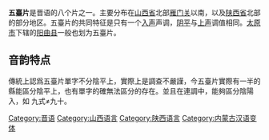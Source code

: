 {{Infobox language
|name=五臺片
|states=[[中国|中国]]
|region=
|speakers=?
|familycolor=Sino-Tibetan
|fam1=[[汉藏语系|汉藏语系]]
|fam2=[[漢語族|漢語族]]
|fam3=[[晋語|晋語]]
|map=晉語分區圖2006版.png
|mapcaption=晉語五臺片在中國的分布位置（''橙色''）
|isoexception=dialect
|glotto=none
}}'''五臺片'''是晋语的八个片之一。主要分布在[[山西省|山西省]]北部[[雁门关|雁门关]]以南，以及[[陕西省|陕西省]]北部的部分地区。五臺片的共同特征是只有一个[[入声|入声]]声调，[[阴平|阴平]]与[[上声|上声]]调值相同。[[太原市|太原市]]下辖的[[阳曲县|阳曲县]]一般也划为五臺片。

== 音韵特点 ==
傳統上認爲五臺片單字不分陰平上，實際上是調查不嚴謹，今五臺片實際有一半的縣能區分陰平上，也有單字的確無法區分的存在。並且在連調中，能夠區分陰陽入，如 九式≠九十。

{{晉語}}
{{漢語}}

{{Lang-stub}}
[[Category:晋语|Category:晋语]]
[[Category:山西语言|Category:山西语言]]
[[Category:陕西语言|Category:陕西语言]]
[[Category:内蒙古汉语变体|Category:内蒙古汉语变体]]